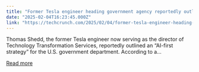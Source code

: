 ```yaml
---
title: "Former Tesla engineer heading government agency reportedly outlines ‘AI-first strategy’"
date: "2025-02-04T16:23:45.000Z"
link: "https://techcrunch.com/2025/02/04/former-tesla-engineer-heading-government-agency-reportedly-outlines-ai-first-strategy/"
---
```


Thomas Shedd, the former Tesla engineer now serving as the director of Technology Transformation Services, reportedly outlined an “AI-first strategy” for the U.S. government department. According to a...

[Read more](https://techcrunch.com/2025/02/04/former-tesla-engineer-heading-government-agency-reportedly-outlines-ai-first-strategy/)
